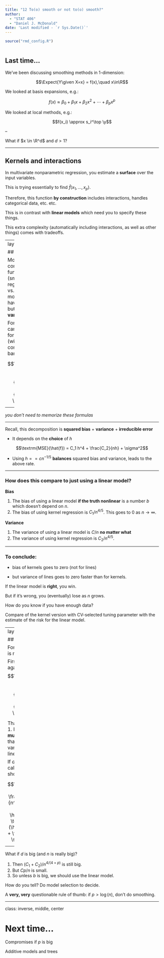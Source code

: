 ```yaml
---
title: "12 To(o) smooth or not to(o) smooth?"
author: 
  - "STAT 406"
  - "Daniel J. McDonald"
date: 'Last modified - `r Sys.Date()`'
---
```


```r
source("rmd_config.R")
```

```r
```



## Last time...

$$\newcommand{\Expect}[1]{E\left[ #1 \right]}
\newcommand{\Var}[1]{\mathrm{Var}\left[ #1 \right]}
\newcommand{\Cov}[2]{\mathrm{Cov}\left[#1,\ #2\right]}
\newcommand{\given}{\ \vert\ }
\newcommand{\R}{\mathbb{R}}
\newcommand{\tr}[1]{\mbox{tr}(#1)}
\newcommand{\X}{\mathbf{X}}
\newcommand{\y}{\mathbf{y}}$$

We've been discussing smoothing methods in 1-dimension:

$$\Expect{Y\given X=x} = f(x),\quad x\in\R$$

We looked at basis expansions, e.g.:

$$f(x) \approx \beta_0 + \beta_1 x + \beta_2 x^2 + \cdots + \beta_p x^p$$ 

We looked at local methods, e.g.:

$$f(x_i) \approx  s_i^\top \y$$

--

What if $x \in \R^d$ and $d>1$?

---


## Kernels and interactions

In multivariate nonparametric regression, you estimate a __surface__ over the input variables.

This is trying essentially to find $\widehat{f}(x_1,\ldots,x_p)$.

Therefore, this function __by construction__ includes interactions, handles categorical data, etc. etc.

This is in contrast with __linear models__ which need you to specify these things.

This extra complexity (automatically including interactions, as well as other things) comes with tradeoffs.

---
layout: true

## Issue 1

More complicated functions (smooth Kernel regressions vs. linear models) tend to have __lower bias__ but __higher variance__.

For $p=1$, one can show that for kernels (with the correct bandwidth)

$$\textrm{MSE}(\hat{f}) = \frac{C_1}{n^{4/5}} + \frac{C_2}{n^{4/5}} + \sigma^2$$ 

---

_you don't need to memorize these formulas_

---

Recall, this decomposition is **squared bias** + **variance** + **irreducible error**

* It depends on the **choice** of $h$

$$\textrm{MSE}(\hat{f}) = C_1 h^4 + \frac{C_2}{nh} + \sigma^2$$ 

* Using $h= = cn^{-1/5}$ **balances** squared bias and variance, leads to the above rate.

---

### How does this compare to just using a linear model?

__Bias__  
    
1. The bias of using a linear model **if the truth nonlinear** is a number $b$ which doesn't depend on $n$.
2. The bias of using kernel regression is $C_1/n^{4/5}$. This goes to 0 as $n\rightarrow\infty$.
  
__Variance__

1. The variance of using a linear model is $C/n$ **no matter what**
2. The variance of using kernel regression is $C_2/n^{4/5}$.

---

### To conclude: 

* bias of kernels goes to zero (not for lines)

* but variance of lines goes to zero faster than for kernels.

If the linear model is **right**, you win. 

But if it's wrong, you (eventually) lose as $n$ grows.

How do you know if you have enough data? 

Compare of the kernel version with CV-selected tuning parameter with the estimate of the risk for the linear model.

---
layout: false

## Issue 2

For $p>1$, there is more trouble.

First, lets look again at 
$$\textrm{MSE}(\hat{f}) = \frac{C_1}{n^{4/5}} + \frac{C_2}{n^{4/5}} + \sigma^2$$ 

That is for $p=1$. It's not __that much__ slower than $C/n$, the variance for linear models.

If $d>1$ similar calculations show,

$$\textrm{MSE}(\hat f) = \frac{C_1+C_2}{n^{4/(4+p)}} + \sigma^2 \hspace{2em} \textrm{MSE}(\hat \beta)  = b + \frac{Cp}{n} + \sigma^2 .$$

--

What if $d$ is big (and $n$ is really big)?

1. Then $(C_1 + C_2) / n^{4/(4+p)}$ is still big.
2. But $Cp / n$ is small.
3. So unless $b$ is big, we should use the linear model.
  
How do you tell? Do model selection to decide.

A __very, very__ questionable rule of thumb: if $p>\log(n)$, don't do smoothing.

---
class: inverse, middle, center

# Next time...

Compromises if _p_ is big

Additive models and trees
